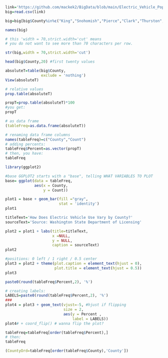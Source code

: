 ```r
link='https://github.com/mackek2/BigData/blob/main/Electric_Vehicle_Population_Data.csv?raw=true'
big=read.csv(link)
```


```r
big=big[big$County%in%c("King","Snohomish","Pierce","Clark","Thurston","Kitsap","Whatcom","Spokane","Benton","Island","Skagit"),]
```

```r
names(big)
```
```r
# this 'width = 70,strict.width='cut' means
# you do not want to see more than 70 characters per row.

str(big,width = 70,strict.width='cut')

```
```r
head(big$County,20) #first twenty values
```

```r
absoluteT=table(big$County, 
                exclude = 'nothing')
View(absoluteT)

```

```r
# relative values
prop.table(absoluteT)
```
```r
propT=prop.table(absoluteT)*100
#you get:
propT
```
```r
# as data frame
(tableFreq=as.data.frame(absoluteT))
```
```r
# renaming data frame columns
names(tableFreq)=c("County","Count")
# adding percents:
tableFreq$Percent=as.vector(propT)
# then, you have:
tableFreq

```
```r
library(ggplot2)
```

```r
#base GGPLOT2 starts with a "base", telling WHAT VARIABLES TO PLOT
base= ggplot(data = tableFreq, 
             aes(x = County,
                 y = Count)) 
```

```r
plot1 = base + geom_bar(fill ="gray",
                        stat = 'identity') 
plot1
```
```r
titleText='How Does Electric Vehicle Use Vary by County?'
sourceText='Source: Washington State Department of Licensing'

plot2 = plot1 + labs(title=titleText,
                     x =NULL, 
                     y = NULL,
                     caption = sourceText) 
plot2

```

```r
#positions: 0 left / 1 right / 0.5 center
plot3 = plot2 + theme(plot.caption = element_text(hjust = 0), 
                      plot.title = element_text(hjust = 0.5))
plot3
```
```r
paste0(round(tableFreq$Percent,2), '%')

```

```r
# creating labels:
LABELS=paste0(round(tableFreq$Percent,2), '%')
###
plot4 = plot3 + geom_text(vjust=-5, #hjust if flipping
                          size = 2,
                          aes(y = Percent ,
                              label = LABELS))
plot4# + coord_flip() # wanna flip the plot?

```

```r
tableFreq=tableFreq[order(tableFreq$Percent),]
# then:
tableFreq
```
```r
(CountyOrd=tableFreq[order(tableFreq$County),'County'])
```
